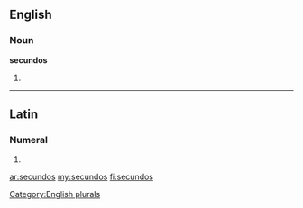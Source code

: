 ==English==

===Noun===
'''secundos'''

# {{plural of|[[secundo]]}}

[[Category:English plurals]]

----

==Latin==

===Numeral===
{{la-num-form|secundōs}}

# {{inflection of|secundus|secundus|acc|m|p|lang=la}}

[[ar:secundos]]
[[my:secundos]]
[[fi:secundos]]
